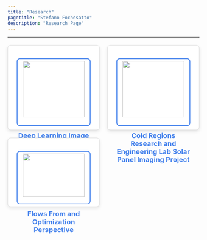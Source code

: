 ```yaml
---
title: "Research"
pagetitle: "Stefano Fochesatto"
description: "Research Page"
---
```

<link rel="stylesheet" href="styles.css" type="text/css">
<link rel="stylesheet" href="academicicons/css/academicons.min.css"/>

<style>
.card-container {
    display: flex;
    flex-wrap: wrap;
    justify-content: space-between;
    margin-top: 20px;
}

.card {
    background: #ffffff;
    border: 1px solid #ddd;
    border-radius: 8px;
    box-shadow: 0 4px 8px rgba(0, 0, 0, 0.1);
    padding: 20px;
    width: 48%;
    box-sizing: border-box;
    text-align: center;
    transition: transform 0.3s;
    margin-bottom: 20px; /* Adds space between rows */
}

.card:hover {
    transform: translateY(-5px);
}

.card img {
    width: 90%;
    border: 2px solid #4582ec;
    border-radius: 8px;
    margin-bottom: 15px;
    display: block;
    margin-left: auto;
    margin-right: auto;
}

.card a {
    text-decoration: none;
    color: #4582ec;
    font-weight: bold;
    font-size: 18px;
    display: block;
    margin-top: 10px;
}

.card a:hover {
    text-decoration: underline;
}

@media (max-width: 768px) {
    .card {
        width: 100%;
    }
}
</style>

---

<div class="card-container">
<div class="card">
  <img src="images/PreProcessingPipeline.png" style="width:90%; border: 2px solid #4582ec; border-radius: 8px; padding: 5px; margin: 0 auto 15px; display: block;">
  <a href="PlantResearch.html">Deep Learning Image Clustering to Aid Species Delimitation Within the Vitis Arizonica Complex</a>
</div>
<div class="card">
  <img src="CRRELReportImages/OurModel.jpg" style="width:90%; border: 2px solid #4582ec; border-radius: 8px; padding: 5px; margin: 0 auto 15px; display: block;">
    <a href="SolarResearch.html">Cold Regions Research and Engineering Lab Solar Panel Imaging Project</a>
</div>

<div class="card">
  <img src="FlowsProjectImages/step2.png" style="width:90%; border: 2px solid #4582ec; border-radius: 8px; padding: 5px; margin: 0 auto 15px; display: block;">
  <a href="FlowsOptim.html">Flows From and Optimization Perspective</a>
</div>
</div>




